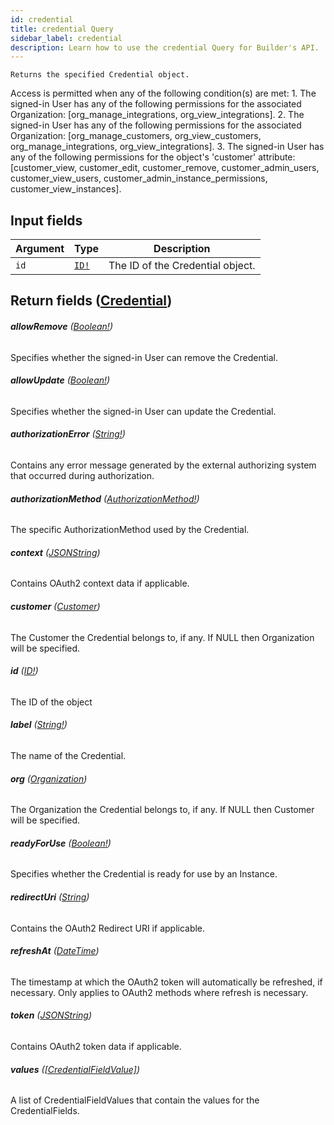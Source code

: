 ```yaml
---
id: credential
title: credential Query
sidebar_label: credential
description: Learn how to use the credential Query for Builder's API.
---
```


    Returns the specified Credential object.

Access is permitted when any of the following condition(s) are met: 1. The signed-in User has any of the following permissions for the associated Organization: [org_manage_integrations, org_view_integrations]. 2. The signed-in User has any of the following permissions for the associated Organization: [org_manage_customers, org_view_customers, org_manage_integrations, org_view_integrations]. 3. The signed-in User has any of the following permissions for the object's 'customer' attribute: [customer_view, customer_edit, customer_remove, customer_admin_users, customer_view_users, customer_admin_instance_permissions, customer_view_instances].

## Input fields

| Argument | Type                              | Description                      |
| -------- | --------------------------------- | -------------------------------- |
| `id`     | [`ID!`](/self-managed/composer/builder/api/schema/scalar/ID.mdx) | The ID of the Credential object. |

## Return fields ([Credential](/self-managed/composer/builder/api/schema/object/Credential.mdx))

###### <b>allowRemove</b> ([Boolean!](/self-managed/composer/builder/api/schema/scalar/Boolean.mdx))

Specifies whether the signed-in User can remove the Credential.

###### <b>allowUpdate</b> ([Boolean!](/self-managed/composer/builder/api/schema/scalar/Boolean.mdx))

Specifies whether the signed-in User can update the Credential.

###### <b>authorizationError</b> ([String!](/self-managed/composer/builder/api/schema/scalar/String.mdx))

Contains any error message generated by the external authorizing system that occurred during authorization.

###### <b>authorizationMethod</b> ([AuthorizationMethod!](/self-managed/composer/builder/api/schema/object/AuthorizationMethod.mdx))

The specific AuthorizationMethod used by the Credential.

###### <b>context</b> ([JSONString](/self-managed/composer/builder/api/schema/scalar/JSONString.mdx))

Contains OAuth2 context data if applicable.

###### <b>customer</b> ([Customer](/self-managed/composer/builder/api/schema/object/Customer.mdx))

The Customer the Credential belongs to, if any. If NULL then Organization will be specified.

###### <b>id</b> ([ID!](/self-managed/composer/builder/api/schema/scalar/ID.mdx))

The ID of the object

###### <b>label</b> ([String!](/self-managed/composer/builder/api/schema/scalar/String.mdx))

The name of the Credential.

###### <b>org</b> ([Organization](/self-managed/composer/builder/api/schema/object/Organization.mdx))

The Organization the Credential belongs to, if any. If NULL then Customer will be specified.

###### <b>readyForUse</b> ([Boolean!](/self-managed/composer/builder/api/schema/scalar/Boolean.mdx))

Specifies whether the Credential is ready for use by an Instance.

###### <b>redirectUri</b> ([String](/self-managed/composer/builder/api/schema/scalar/String.mdx))

Contains the OAuth2 Redirect URI if applicable.

###### <b>refreshAt</b> ([DateTime](/self-managed/composer/builder/api/schema/scalar/DateTime.mdx))

The timestamp at which the OAuth2 token will automatically be refreshed, if necessary. Only applies to OAuth2 methods where refresh is necessary.

###### <b>token</b> ([JSONString](/self-managed/composer/builder/api/schema/scalar/JSONString.mdx))

Contains OAuth2 token data if applicable.

###### <b>values</b> ([[CredentialFieldValue]](/self-managed/composer/builder/api/schema/object/CredentialFieldValue.mdx))

A list of CredentialFieldValues that contain the values for the CredentialFields.
